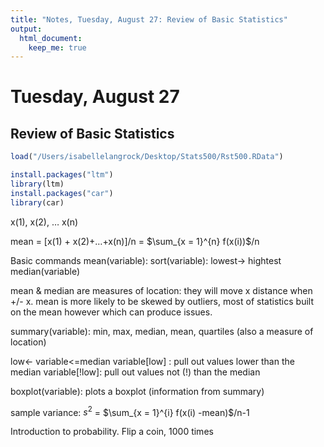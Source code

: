 ```yaml
---
title: "Notes, Tuesday, August 27: Review of Basic Statistics"
output: 
  html_document:
    keep_me: true
---
```


# Tuesday, August 27 
## Review of Basic Statistics 

```r
load("/Users/isabellelangrock/Desktop/Stats500/Rst500.RData")
```
```r
install.packages("ltm")
library(ltm)
install.packages("car")
library(car) 
```

x(1), x(2), ... x(n)

mean = [x(1) + x(2)+...+x(n)]/n = $\sum_{x = 1}^{n} f(x(i))$/n


Basic commands
mean(variable): 
sort(variable): lowest-> hightest
median(variable)

mean & median are measures of location: they will move x distance when +/- x. 
mean is more likely to be skewed by outliers, most of statistics built on the mean however which can produce issues.

summary(variable): min, max, median, mean, quartiles (also a measure of location) 

low<- variable<=median
variable[low] : pull out values lower than the median
variable[!low]: pull out values not (!) than the median 

boxplot(variable): plots a boxplot (information from summary)

sample variance: $s^2$ = $\sum_{x = 1}^{i} f(x(i) -mean)$/n-1 

Introduction to probability. Flip a coin, 1000 times

#
